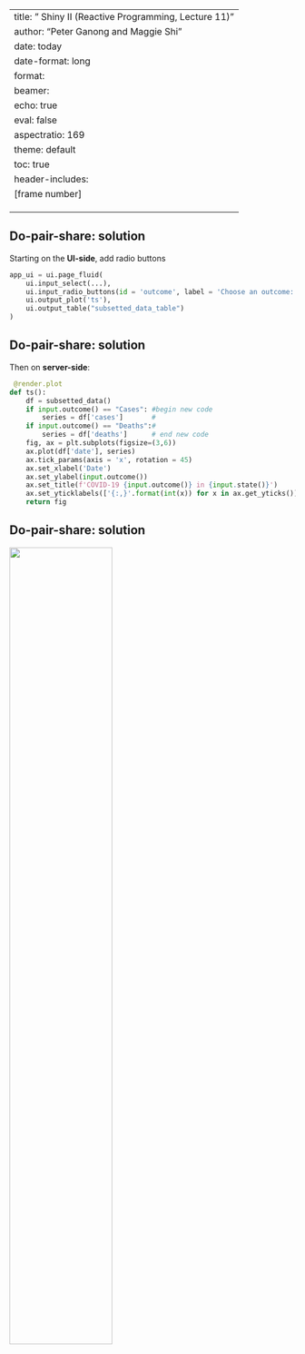 
---
title: " Shiny II (Reactive Programming, Lecture 11)"
author: "Peter Ganong and Maggie Shi"
date: today
date-format: long
format: 
    beamer:
        echo: true
        eval: false
        aspectratio: 169
        theme: default
        toc: true
        header-includes: \renewcommand{\tightlist}{\setlength{\itemsep}{5ex}\setlength{\parskip}{0pt}}
            \setbeamertemplate{footline}[frame number]
            \usepackage{fvextra}
            \DefineVerbatimEnvironment{Highlighting}{Verbatim}{breaklines,commandchars=\\\{\}}
            \DefineVerbatimEnvironment{OutputCode}{Verbatim}{breaklines,commandchars=\\\{\}}
---

## Do-pair-share: solution
Starting on the **UI-side**, add radio buttons
```python
app_ui = ui.page_fluid(
    ui.input_select(...),
    ui.input_radio_buttons(id = 'outcome', label = 'Choose an outcome:', choices = ["Cases", "Deaths"])ly , #new code
    ui.output_plot('ts'),
    ui.output_table("subsetted_data_table")
)

```

## Do-pair-share: solution
Then on **server-side**: 
\AddToHookNext{env/Highlighting/begin}{\small}
```python
 @render.plot
def ts():
    df = subsetted_data()
    if input.outcome() == "Cases": #begin new code
        series = df['cases']       #
    if input.outcome() == "Deaths":#
        series = df['deaths']      # end new code
    fig, ax = plt.subplots(figsize=(3,6))
    ax.plot(df['date'], series)
    ax.tick_params(axis = 'x', rotation = 45)
    ax.set_xlabel('Date')
    ax.set_ylabel(input.outcome())
    ax.set_title(f'COVID-19 {input.outcome()} in {input.state()}')
    ax.set_yticklabels(['{:,}'.format(int(x)) for x in ax.get_yticks()])
    return fig
```

## Do-pair-share: solution
![](pictures/covidapp_8.png){ width=60% fig-align="center"}
